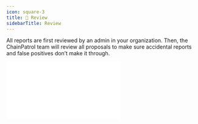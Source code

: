```yaml
---
icon: square-3
title: 📑 Review
sidebarTitle: Review
---
```


All reports are first reviewed by an admin in your organization. Then,
the ChainPatrol team will review all proposals to make sure accidental
reports and false positives don’t make it through.


<div
  style={{
    position: "relative",
    paddingBottom: "calc(67.79661016949152% + 40px)",
    height: 0,
  }}
>
  <iframe
    src={`https://demo.arcade.software/${arcadeId}?embed`}
    frameborder="0"
    loading="lazy"
    allowFullScreen
    style={{
      position: "absolute",
      top: 0,
      left: 0,
      width: "100%",
      height: "100%",
    }}
  />
</div>
